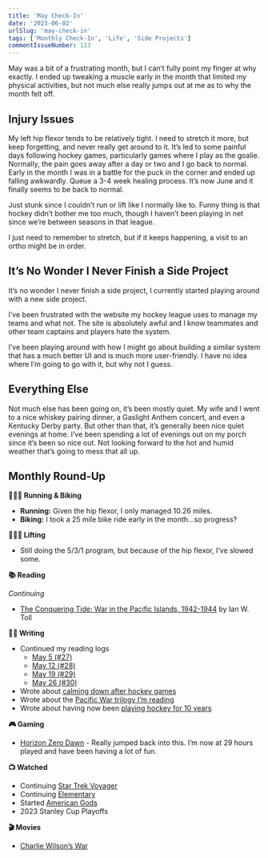 ```yaml
---
title: 'May Check-In'
date: '2023-06-02'
urlSlug: 'may-check-in'
tags: ['Monthly Check-In', 'Life', 'Side Projects']
commentIssueNumber: 113
---
```


May was a bit of a frustrating month, but I can’t fully point my finger at why exactly. I ended up tweaking a muscle early in the month that limited my physical activities, but not much else really jumps out at me as to why the month felt off.

## Injury Issues

My left hip flexor tends to be relatively tight. I need to stretch it more, but keep forgetting, and never really get around to it. It’s led to some painful days following hockey games, particularly games where I play as the goalie. Normally, the pain goes away after a day or two and I go back to normal. Early in the month I was in a battle for the puck in the corner and ended up falling awkwardly. Queue a 3-4 week healing process. It’s now June and it finally seems to be back to normal.

Just stunk since I couldn’t run or lift like I normally like to. Funny thing is that hockey didn’t bother me too much, though I haven’t been playing in net since we’re between seasons in that league.

I just need to remember to stretch, but if it keeps happening, a visit to an ortho might be in order.

## It’s No Wonder I Never Finish a Side Project

It’s no wonder I never finish a side project, I currently started playing around with a new side project.

I’ve been frustrated with the website my hockey league uses to manage my teams and what not. The site is absolutely awful and I know teammates and other team captains and players hate the system.

I’ve been playing around with how I might go about building a similar system that has a much better UI and is much more user-friendly. I have no idea where I’m going to go with it, but why not I guess.

## Everything Else

Not much else has been going on, it’s been mostly quiet. My wife and I went to a nice whiskey pairing dinner, a Gaslight Anthem concert, and even a Kentucky Derby party. But other than that, it’s generally been nice quiet evenings at home. I’ve been spending a lot of evenings out on my porch since it’s been so nice out. Not looking forward to the hot and humid weather that’s going to mess that all up.

## Monthly Round-Up

**🏃🏼‍♂️ Running & Biking**

- **Running:** Given the hip flexor, I only managed 10.26 miles.
- **Biking:** I took a 25 mile bike ride early in the month...so progress?

**🏋🏼‍♂️ Lifting**

- Still doing the 5/3/1 program, but because of the hip flexor, I’ve slowed some.

**📚 Reading**

*Continuing*
- [The Conquering Tide: War in the Pacific Islands, 1942-1944](https://bookshop.org/p/books/the-conquering-tide-war-in-the-pacific-islands-1942-1944-ian-w-toll/8758811?ean=9780393353204) by Ian W. Toll

**✍🏻 Writing**

- Continued my reading logs
	- [May 5 (#27)](https://kpwags.com/reading-log/27)
	- [May 12 (#28)](https://kpwags.com/reading-log/28)
	- [May 19 (#29)](https://kpwags.com/reading-log/29)
	- [May 26 (#30)](https://kpwags.com/reading-log/30)
- Wrote about [calming down after hockey games](https://kpwags.com/posts/2023/05/05/calming-down-after-hockey)
- Wrote about the [Pacific War trilogy I’m reading](https://kpwags.com/posts/2023/05/21/ian-w-tolls-pacific-war-trilogy)
- Wrote about having now been [playing hockey for 10 years](https://kpwags.com/posts/2023/05/26/10-years-of-playing-hockey)

**🎮 Gaming**

- [Horizon Zero Dawn](https://www.playstation.com/en-us/games/horizon-zero-dawn/) - Really jumped back into this. I’m now at 29 hours played and have been having a lot of fun.

**📺 Watched**

- Continuing [Star Trek Voyager](https://www.imdb.com/title/tt0112178/)
- Continuing [Elementary](https://www.imdb.com/title/tt2191671/)
- Started [American Gods](https://www.imdb.com/title/tt1898069/?ref_=fn_al_tt_1)
- 2023 Stanley Cup Playoffs

**🎬 Movies**

- [Charlie Wilson’s War](https://www.imdb.com/title/tt0472062/)
